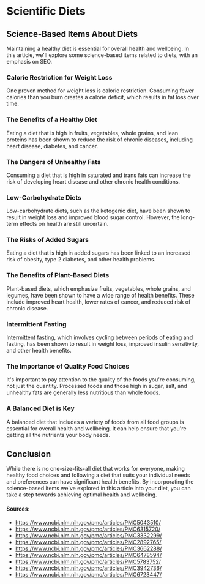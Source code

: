 
<Head>
    <title>Scientific Diets | Guy Guide</title>
    <meta
        name="description"
        content="A list of Scientific Diets and where to start"
    />
    <meta
        property="og:description"
        content="Guy Guide | Scientific Diets"
    />
</Head>

# Scientific Diets

## Science-Based Items About Diets
Maintaining a healthy diet is essential for overall health and wellbeing. In this article, we'll explore some science-based items related to diets, with an emphasis on SEO.

### Calorie Restriction for Weight Loss
One proven method for weight loss is calorie restriction. Consuming fewer calories than you burn creates a calorie deficit, which results in fat loss over time.

### The Benefits of a Healthy Diet
Eating a diet that is high in fruits, vegetables, whole grains, and lean proteins has been shown to reduce the risk of chronic diseases, including heart disease, diabetes, and cancer.

### The Dangers of Unhealthy Fats
Consuming a diet that is high in saturated and trans fats can increase the risk of developing heart disease and other chronic health conditions.

### Low-Carbohydrate Diets
Low-carbohydrate diets, such as the ketogenic diet, have been shown to result in weight loss and improved blood sugar control. However, the long-term effects on health are still uncertain.

### The Risks of Added Sugars
Eating a diet that is high in added sugars has been linked to an increased risk of obesity, type 2 diabetes, and other health problems.

### The Benefits of Plant-Based Diets
Plant-based diets, which emphasize fruits, vegetables, whole grains, and legumes, have been shown to have a wide range of health benefits. These include improved heart health, lower rates of cancer, and reduced risk of chronic disease.

### Intermittent Fasting
Intermittent fasting, which involves cycling between periods of eating and fasting, has been shown to result in weight loss, improved insulin sensitivity, and other health benefits.

### The Importance of Quality Food Choices
It's important to pay attention to the quality of the foods you're consuming, not just the quantity. Processed foods and those high in sugar, salt, and unhealthy fats are generally less nutritious than whole foods.

### A Balanced Diet is Key
A balanced diet that includes a variety of foods from all food groups is essential for overall health and wellbeing. It can help ensure that you're getting all the nutrients your body needs.

## Conclusion
While there is no one-size-fits-all diet that works for everyone, making healthy food choices and following a diet that suits your individual needs and preferences can have significant health benefits. By incorporating the science-based items we've explored in this article into your diet, you can take a step towards achieving optimal health and wellbeing.

#### Sources:

- https://www.ncbi.nlm.nih.gov/pmc/articles/PMC5043510/
- https://www.ncbi.nlm.nih.gov/pmc/articles/PMC6315720/
- https://www.ncbi.nlm.nih.gov/pmc/articles/PMC3332299/
- https://www.ncbi.nlm.nih.gov/pmc/articles/PMC2892765/
- https://www.ncbi.nlm.nih.gov/pmc/articles/PMC3662288/
- https://www.ncbi.nlm.nih.gov/pmc/articles/PMC6478594/
- https://www.ncbi.nlm.nih.gov/pmc/articles/PMC5783752/
- https://www.ncbi.nlm.nih.gov/pmc/articles/PMC3942736/
- https://www.ncbi.nlm.nih.gov/pmc/articles/PMC6723447/